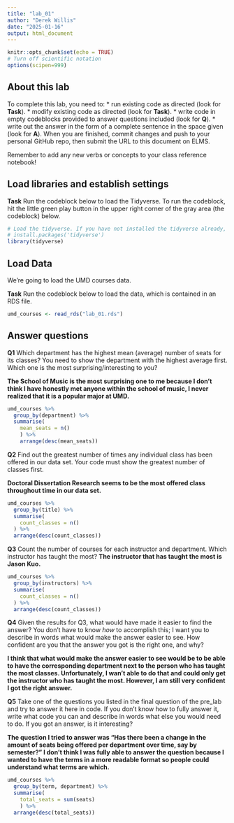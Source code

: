 ```yaml
---
title: "lab_01"
author: "Derek Willis"
date: "2025-01-16"
output: html_document
---
```


```r
knitr::opts_chunk$set(echo = TRUE)
# Turn off scientific notation
options(scipen=999)
```

## About this lab

To complete this lab, you need to: \* run existing code as directed (look for **Task**). \* modify existing code as directed (look for **Task**). \* write code in empty codeblocks provided to answer questions included (look for **Q**). \* write out the answer in the form of a complete sentence in the space given (look for **A**). When you are finished, commit changes and push to your personal GitHub repo, then submit the URL to this document on ELMS.

Remember to add any new verbs or concepts to your class reference notebook!

## Load libraries and establish settings

**Task** Run the codeblock below to load the Tidyverse. To run the codeblock, hit the little green play button in the upper right corner of the gray area (the codeblock) below.

```r
# Load the tidyverse. If you have not installed the tidyverse already, remove the # from the next line and run it first.  
# install.packages('tidyverse')
library(tidyverse)
```

## Load Data

We're going to load the UMD courses data.

**Task** Run the codeblock below to load the data, which is contained in an RDS file.

```r
umd_courses <- read_rds("lab_01.rds")
```

## Answer questions

**Q1** Which department has the highest mean (average) number of seats for its classes? You need to show the department with the highest average first. Which one is the most surprising/interesting to you?

**The School of Music is the most surprising one to me because I don't think I have honestly met anyone within the school of music, I never realized that it is a popular major at UMD.**

```r
umd_courses %>% 
  group_by(department) %>% 
  summarise(
    mean_seats = n()
    ) %>%
    arrange(desc(mean_seats))
```

**Q2** Find out the greatest number of times any individual class has been offered in our data set. Your code must show the greatest number of classes first.

**Doctoral Dissertation Research seems to be the most offered class throughout time in our data set.**

```r
umd_courses %>% 
  group_by(title) %>%
  summarise(
    count_classes = n()
  ) %>% 
  arrange(desc(count_classes))
```

**Q3** Count the number of courses for each instructor and department. Which instructor has taught the most? **The instructor that has taught the most is Jason Kuo.**

```r
umd_courses %>% 
  group_by(instructors) %>%
  summarise(
    count_classes = n()
  ) %>% 
  arrange(desc(count_classes))
```

**Q4** Given the results for Q3, what would have made it easier to find the answer? You don't have to know *how* to accomplish this; I want you to describe in words what would make the answer easier to see. How confident are you that the answer you got is the right one, and why?

**I think that what would make the answer easier to see would be to be able to have the corresponding department next to the person who has taught the most classes. Unfortunately, I wan't able to do that and could only get the instructor who has taught the most. However, I am still very confident I got the right answer.**

**Q5** Take one of the questions you listed in the final question of the pre_lab and try to answer it here in code. If you don't know how to fully answer it, write what code you can and describe in words what else you would need to do. If you got an answer, is it interesting?

**The question I tried to answer was "Has there been a change in the amount of seats being offered per department over time, say by semester?" I don't think I was fully able to answer the question because I wanted to have the terms in a more readable format so people could understand what terms are which.**

```r
umd_courses %>% 
  group_by(term, department) %>%
  summarise(
    total_seats = sum(seats)
    ) %>% 
  arrange(desc(total_seats))

```

